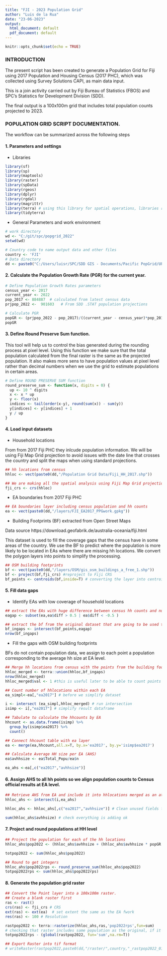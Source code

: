 ```yaml
---
title: "FJI - 2023 Population Grid"
author: "Luis de la Rua"
date: "23-06-2023"
output:
  html_document: default
  pdf_document: default
---
```


```r
knitr::opts_chunk$set(echo = TRUE)
```

### INTRODUCTION

The present script has been created to generate a Population Grid for Fiji using 2017 Population and Housing Census (2017 PHC), which was collected using Survey Solutions CAPI, as main data input.

This is a join activity carried out by Fiji Bureau of Statistics (FBOS) and SPC's Statistics for Development Division (SDD).

The final output is a 100x100m grid that includes total population counts projected to 2023.

### POPULATION GRID SCRIPT DOCUMENTATION.
The workflow can be summarized across the following steps

#### 1. Parameters and settings
* Libraries
```r
library(sf)
library(sp)
library(maptools)
library(raster)
library(spData)
library(rgeos)
library(dplyr)
library(rgdal)
library(magrittr)
library(terra) # using this library for spatial operations, libraries raster and rgdal will be deprecated in 2023
library(tidyterra)
```

* General Parameters and work environment
```r
# work directory
wd <- "C:/git/spc/popgrid_2022"
setwd(wd)

# Country code to name output data and other files
country <- 'FJI'
# Data directory
dd <- paste0("C:/Users/luisr/SPC/SDD GIS - Documents/Pacific PopGrid/UPDATE_2022/",country)

```

#### 2. Calculate the Population Growth Rate (PGR) for the current year.

```r
# Define Population Growth Rates parameters
census_year <- 2017
current_year <- 2022
pop_2017 <- 884887  # calculated from latest census data
prjpop_2022 <-  901603   # From SDD .STAT population projections 

# Calculate PGR
popGR <- (prjpop_2022 - pop_2017)/((current_year - census_year)*pop_2017)
popGR
```

#### 3. Define Round Preserve Sum function.

This tool will help us to control the bias generated during the rounding process at pixel level. Using this function we make sure that the total population calculated from the final raster is the same as the projected population. It also makes more sens to have population values at pixel level rather than decimal numbers when we use the grid to estimate populations in certain areas.

```r
# Define ROUND PRESERVE SUM function
round_preserve_sum <- function(x, digits = 0) {
  up <- 10 ^ digits
  x <- x * up
  y <- floor(x)
  indices <- tail(order(x-y), round(sum(x)) - sum(y))
  y[indices] <- y[indices] + 1
  y / up
}
```

#### 4. Load input datasets

* Household locations 

From from 2017 Fiji PHC they inlcude population information. We will be using Fiji Map Grid projection to avoid issues with the date line that crosses the country and split the maps when using standard projections.
```r
## hh locations from census
hhloc <- vect(paste0(dd,"/Population Grid Data/Fiji_HH_2017.shp"))

## We are making all the spatial analysis using Fiji Map Grid projection EPSG 3460, grabbing it from the first layer loaded
fji_crs <- crs(hhloc)

```

* EA boundaries from 2017 Fiji PHC
```r
## EA boundaries layer including census population and hh counts
ea <- vect(paste0(dd,"/layers/FJI_EA2017_PPGwork.gpkg"))
```

* Building Footprints (BF) extracted from Open Street Maps

Data source https://download.geofabrik.de/australia-oceania/fiji.html

This dataset is used to fill the coverage gaps that the census have in some areas of the country. We use the BF to predict where the population is more likely to be located in EAs where there are missing hh locations.
We convert the polygon layers into points to simplify the processing.
```r
## OSM building footprints
bf <- vect(paste0(dd,"/layers/OSM/gis_osm_buildings_a_free_1.shp"))
bf <- project(bf,fji_crs) #reproject to Fiji CRS
bf_points <- centroids(bf,inside=T) # converting the layer into centroids
```

#### 5. Fill data gaps

* Identify EAs with low coverage of household locations
```r
## extract the EAs with huge difference between census hh counts and number of HH locations to know where the data gaps can be found
eagap <- subset(ea,ea$diff > 0.5 | ea$diff < -0.5 )

## extract the bf from the original dataset that are going to be used to fill the hh locations gaps
bf_ingaps <- intersect(bf_points,eagap)
nrow(bf_ingaps)
```

* Fill the gaps with OSM building footprints

BFs do not contain population data, we assign to each point a population corresponding to the average hh size at EA level.

```r
## Merge hh locations from census with the points from the building footprints that are going to give use info on where the settlements are
hhloc_merged <- terra::union(hhloc,bf_ingaps) 
nrow(hhloc_merged)
hhloc_merged$val <- 1 #this is useful later to be able to count points in polygon

## Count number of hhlocations within each EA 
ea_simpl<-ea[,"ea2017"] # before we simplify dataset

i <- intersect (ea_simpl,hhloc_merged) # run intersection
isimp <- i[,"ea2017"] # simplify result dataframe

## Tabulate to calculate the hhcounts by EA
hhcount <- as.data.frame(isimp) %>% 
  group_by(isimp$ea2017) %>% 
  count()

## Connect hhcount table with ea layer
ea <- merge(ea,hhcount,all.x=T, by.x='ea2017', by.y='isimp$ea2017')

## Calculate Average HH size per EA (AHS)
ea$avhhsize <- ea$Total_Popu/ea$n

ea_ahs <-ea[,c("ea2017","avhhsize")]
```

#### 6. Assign AHS to all hh points so we align population counts to Census official results at EA level.

```r
## Retrieve AHS from EA and include it into hhlocations merged as an attribute 
hhloc_ahs <- intersect(i,ea_ahs)

hhloc_ahs <- hhloc_ahs[,c("ea2017","avhhsize")] # Clean unused fields from dataset

sum(hhloc_ahs$avhhsize) # check everything is adding ok
```

#### 7. Project and round populations at HH level

```r
## Project the population for each of the hh locations
hhloc_ahs$pop2022 <- (hhloc_ahs$avhhsize + (hhloc_ahs$avhhsize * popGR * (as.numeric(current_year)- as.numeric(census_year))))

totpop2022 <- sum(hhloc_ahs$pop2022)

## Round to get integers
hhloc_ahs$pop2022rps <- round_preserve_sum(hhloc_ahs$pop2022)
totpop2022rps <- sum(hhloc_ahs$pop2022rps)
```


#### 8. Generate the population grid raster

```r
## Convert the Point layer into a 100x100m raster.
## Create a blank raster first
ras <- rast()
crs(ras) <- fji_crs # CRS
ext(ras) <- ext(ea)  # set extent the same as the EA fwork
res(ras) <- 100 # Resolution

rastpop2022 <- terra::rasterize(hhloc_ahs,ras,'pop2022rps',fun=sum)
# checking that raster includes same population as the original, if it 0 we are good and means that the rounding worked well 
totpop2022rps - (global(rastpop2022, fun='sum',na.rm=T)) 

## Export Raster into tif format
# writeRaster(rastpop2022,paste0(dd,"/raster/",country,"_rastpop2022_01.tif"), overwrite=T)

```

